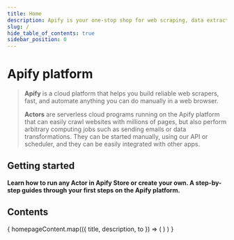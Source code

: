 ```yaml
---
title: Home
description: Apify is your one-stop shop for web scraping, data extraction, and RPA. Automate anything you can do manually in a browser.
slug: /
hide_table_of_contents: true
sidebar_position: 0
---
```


# Apify platform

> **Apify** is a cloud platform that helps you build reliable web scrapers, fast, and automate anything you can do manually in a web browser.
>
> **Actors** are serverless cloud programs running on the Apify platform that can easily crawl websites with millions of pages, but also perform arbitrary computing jobs such as sending emails or data transformations. They can be started manually, using our API or scheduler, and they can be easily integrated with other apps.

## Getting started

**Learn how to run any Actor in Apify Store or create your own. A step-by-step guides through your first steps on the Apify platform.**

<CardGrid>
    <Card
        title="Run Actor from Apify Store"
        desc="Apify Store is home to hundreds of public Actors available to the Apify community. It's the easiest way for you to start with Apify."
        to="/platform/actors/running"
    />
    <Card
        title="Build your own Actor"
        desc="Read about the technical part of building Apify Actors. Learn to define Actor inputs, build new versions, persist Actor state, and choose base Docker images."
        to="/platform/actors/running"
    />
    <Card
        title="Become an expert with Apify Academy"
        desc="Learn everything about web scraping and automation with our free courses that will turn you into an expert scraper developer."
        to="/platform/actors/running"
    />
</CardGrid>

## Contents

<CardGrid>
    {
        homepageContent.map(({ title, description, to }) => (
            <Card
                title={title}
                desc={description}
                to={to}
            />)
        )
    }
</CardGrid>
